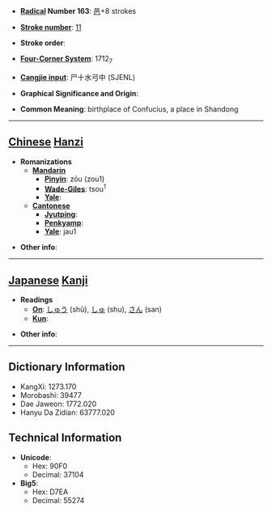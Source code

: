 * '''[[Wiktionary:Chinese radical index| Radical]] Number 163''': [[Wiktionary:Chinese radical index 邑|邑]]+8 strokes

* '''[[Wiktionary:Chinese total strokes index|Stroke number]]''': [[Wiktionary:Chinese total strokes index 11|11]]

* '''Stroke order''': 

* '''[[Wiktionary:Chinese four corner index|Four-Corner System]]''': 1712<sub>7</sub>

* '''[[Wiktionary:Chinese Cangjie index|Cangjie input]]''': 尸十水弓中 (SJENL)

* '''Graphical Significance and Origin''': 

* '''Common Meaning''': birthplace of Confucius, a place in Shandong

----

== [[Chinese]] [[Hanzi]] ==

* '''Romanizations'''
** '''[[Mandarin]]'''
*** '''[[Pinyin]]''': zōu (zou1)
*** '''[[Wade-Giles]]''': tsou<sup>1</sup>
*** '''[[Yale]]''': 
** '''[[Cantonese]]'''
*** '''[[Jyutping]]''':
*** '''[[Penkyamp]]''': 
*** '''[[Yale]]''': jau1

* '''Other info''': 

----

== [[Japanese]] [[Kanji]] ==

* '''Readings'''
** '''[[On]]''': [[しゅう]] (shū), [[しゅ]] (shu), [[さん]] (san)
** '''[[Kun]]''': 

* '''Other info''':  

----

== Dictionary Information ==

* KangXi: 1273.170
* Morobashi: 39477
* Dae Jaweon: 1772.020
* Hanyu Da Zidian: 63777.020

== Technical Information ==

* '''Unicode''':
** Hex: 90F0
** Decimal: 37104
* '''Big5''':
** Hex: D7EA
** Decimal: 55274